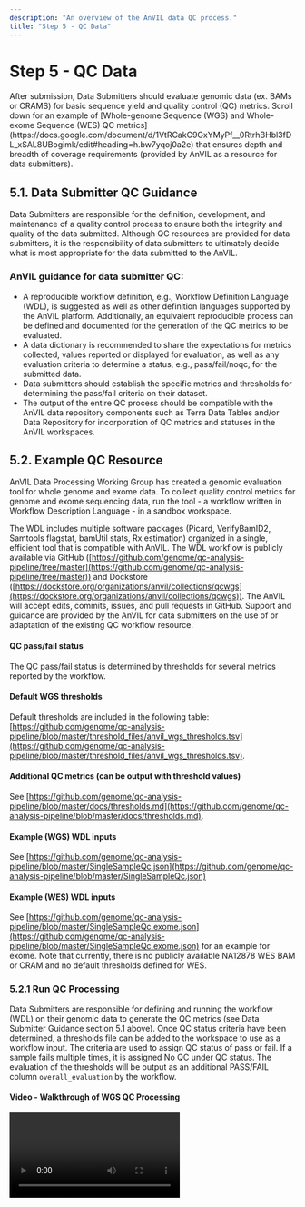 ```yaml
---
description: "An overview of the AnVIL data QC process."
title: "Step 5 - QC Data"
---
```


# Step 5 - QC Data

<Alert icon={false} severity="info">
    After submission, Data Submitters should evaluate genomic data (ex. BAMs or CRAMS) for basic sequence yield and quality control (QC) metrics. Scroll down for an example of [Whole-genome Sequence (WGS) and Whole-exome Sequence (WES) QC metrics](https://docs.google.com/document/d/1VtRCakC9GxYMyPf__0RtrhBHbl3fDL_xSAL8UBogimk/edit#heading=h.bw7yqoj0a2e) that ensures depth and breadth of coverage requirements (provided by AnVIL as a resource for data submitters).    
</Alert>    

## 5.1. Data Submitter QC Guidance

Data Submitters are responsible for the definition, development, and maintenance of a quality control process to ensure both the integrity and quality of the data submitted. Although QC resources are provided for data submitters, it is the responsibility of data submitters to ultimately decide what is most appropriate for the data submitted to the AnVIL.
 
### AnVIL guidance for data submitter QC:         
- A reproducible workflow definition, e.g., Workflow Definition Language (WDL), is suggested as well as other definition languages supported by the AnVIL platform. Additionally, an equivalent reproducible process can be defined and documented for the generation of the QC metrics to be evaluated.    
- A data dictionary is recommended to share the expectations for metrics collected, values reported or displayed for evaluation, as well as any evaluation criteria to determine a status, e.g., pass/fail/noqc, for the submitted data.    
- Data submitters should establish the specific metrics and thresholds for determining the pass/fail criteria on their dataset.   
- The output of the entire QC process should be compatible with the AnVIL data repository components such as Terra Data Tables and/or Data Repository for incorporation of QC metrics and statuses in the AnVIL workspaces.

## 5.2. Example QC Resource    

AnVIL Data Processing Working Group has created a genomic evaluation tool for whole genome and exome data. To collect quality control metrics for genome and exome sequencing data, run the tool - a workflow written in Workflow Description Language - in a sandbox workspace.

The WDL includes multiple software packages (Picard, VerifyBamID2, Samtools flagstat, bamUtil stats, Rx estimation) organized in a single, efficient tool that is compatible with AnVIL. The WDL workflow is publicly available via GitHub ([https://github.com/genome/qc-analysis-pipeline/tree/master](https://github.com/genome/qc-analysis-pipeline/tree/master)) and Dockstore ([https://dockstore.org/organizations/anvil/collections/qcwgs](https://dockstore.org/organizations/anvil/collections/qcwgs)). The AnVIL will accept edits, commits, issues, and pull requests in GitHub. Support and guidance are provided by the AnVIL for data submitters on the use of or adaptation of the existing QC workflow resource.   

#### QC pass/fail status          
The QC pass/fail status is determined by thresholds for several metrics reported by the workflow.     

#### Default WGS thresholds    
Default thresholds are included in the following table: [https://github.com/genome/qc-analysis-pipeline/blob/master/threshold_files/anvil_wgs_thresholds.tsv](https://github.com/genome/qc-analysis-pipeline/blob/master/threshold_files/anvil_wgs_thresholds.tsv).    

#### Additional QC metrics (can be output with threshold values)   
See [https://github.com/genome/qc-analysis-pipeline/blob/master/docs/thresholds.md](https://github.com/genome/qc-analysis-pipeline/blob/master/docs/thresholds.md).    

#### Example (WGS) WDL inputs 
See [https://github.com/genome/qc-analysis-pipeline/blob/master/SingleSampleQc.json](https://github.com/genome/qc-analysis-pipeline/blob/master/SingleSampleQc.json)    

#### Example (WES) WDL inputs       
See [https://github.com/genome/qc-analysis-pipeline/blob/master/SingleSampleQc.exome.json](https://github.com/genome/qc-analysis-pipeline/blob/master/SingleSampleQc.exome.json) for an example for exome. Note that currently, there is no publicly available NA12878 WES BAM or CRAM and no default thresholds defined for WES.  

### 5.2.1 Run QC Processing
Data Submitters are responsible for defining and running the workflow (WDL) on their genomic data to generate the QC metrics (see Data Submitter Guidance section 5.1 above). Once QC status criteria have been determined, a thresholds file can be added to the workspace to use as a workflow input. The criteria are used to assign QC status of pass or fail. If a sample fails multiple times, it is assigned No QC under QC status.  The evaluation of the thresholds will be output as an additional PASS/FAIL column `overall_evaluation` by the workflow.     

#### Video - Walkthrough of WGS QC Processing

<Video url="https://youtu.be/WLpnoXySuIw" />

### 5.2.2 Example QC Metrics
#### QC processing results table

Below are the current output, files, and discrete values generated by the workflow in a `qc_results_sample` data table: [https://github.com/genome/qc-analysis-pipeline/blob/master/docs/outputs.md](https://github.com/genome/qc-analysis-pipeline/blob/master/docs/outputs.md)


| Metric Name                 | Metric Description                  | Pass threshold  | Purpose                    | Source Tool                              |
|:----------------------------|:------------------------------------|:----------------|:---------------------------|:-----------------------------------------|
| `qc_results_sample_id`      | Sample ID                           | NA              | Identify sample            | NA                                       |
| `cram`                      | Cram google path                    | NA              | Locate file                | NA                                       |
| `FREEMIX`                   | FREEMIX                             | < 0.01          | Sample contamination       | VerifyBamID2                             |
| `MEAN_COVERAGE`             | Haploid Coverage                    | ≥ 30            | Coverage depth             | Picard CollectWgs Metrics                |
| `MEDIAN_ABSOLUTE_DEVIATION` | Library insert size mad             | NA              | Batch characteristics      | Picard CollectInsertSize Metrics         |
| `MEDIAN_INSERT_SIZE`        | Library insert size median          | NA              | Batch characteristics      | Picard CollectInsertSize Metrics         |
| `PCT_10X`                   | % coverage at 10X                   | > 0.95          | Coverage breadth           | Picard CollectWgs Metrics                |
| `PCT_20X`                   | % coverage at 20X                   | > 0.90          | Coverage breadth           | Picard CollectWgs Metrics                |
| `PCT_30X`                   | % coverage at 30X                   | NA              | Additional metadata        | Picard CollectWgs Metrics                |
| `PCT_CHIMERAS (PAIR)`       | % Chimeras                          | < 0.05          | Variant detection          | Picard CollectAlignmentSummary Metrics   |
| `Percent_duplication`       | % duplication                       |                 |                            |                                          |
| `Q20_BASES`                 | Total bases with Q20 or higher      | ≥ 86x109        | Sequence quality           | Picard CollectQualityYield Metrics       |
| `qc_status`                 | Reported status at the sample level | Pass/Fail/No QC | Overall quality assessment |                                          |
| `read1_pf_mismatch_rate`    | Read1 base mismatch rate            | < 0.05          | Sequence quality           | Picard Collect Alignment Summary Metrics |
| `read2_pf_mismatch_rate`    | Read2 base mismatch rate            | < 0.05          | Sequence quality           | Picard Collect Alignment Summary Metrics |


### 5.2.3 Post QC Processing to AnVIL Workspaces

The output from the QC aggregator is a QC summary results TSV file. Data submitters will pass off the QC summary results file to the AnVIL ingestion team. The AnVIL team will push the QC summary results to the workspaces, which will contain the QC status, including those that fail QC or have no QC. The example below is the QC results table in the 1000 Genomes workspace.

#### Sample QC Results Table

<Figure
  alt="QC Results."
  caption="QC results in a 1000 Genomes workspace"
  src="/consortia/learn/data-submitters/qc-results.png"
/>
